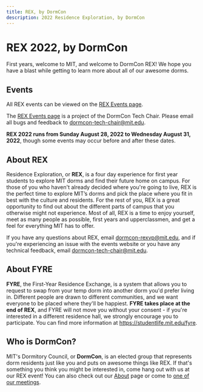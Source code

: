 ```yaml
---
title: REX, by DormCon
description: 2022 Residence Exploration, by DormCon
---
```


# REX 2022, by DormCon

First years, welcome to MIT, and welcome to DormCon REX! We hope you have a blast while getting to learn more about all of our awesome dorms.

## Events

All REX events can be viewed on the [REX Events page](/rex/events).


<TRexEntryButton />

The [REX Events page](/rex/events) is a project of the DormCon Tech Chair. Please email all bugs and feedback to dormcon-tech-chair@mit.edu.

**REX 2022 runs from Sunday August 28, 2022 to Wednesday August 31, 2022**, though some events may occur before and after these dates.

## About REX

Residence Exploration, or **REX**, is a four day experience for first year students to explore MIT dorms and find their future home on campus.
For those of you who haven't already decided where you're going to live, REX is
the perfect time to explore MIT’s dorms and pick the place where you fit in best with the culture and residents.
For the rest of you, REX is a great opportunity to find out about the different parts of campus that you otherwise
might not experience. Most of all, REX is a time to enjoy yourself, meet as many people as possible, first years and
upperclassmen, and get a feel for everything MIT has to offer.

If you have any questions about REX, email dormcon-rexvp@mit.edu, and if you're experiencing an issue with the events website or you have any technical feedback, email dormcon-tech-chair@mit.edu.

## About FYRE

**FYRE**, the First-Year Residence Exchange, is a system that allows you to request to swap from your temp dorm into
another dorm you'd prefer living in. Different people are drawn to different communities, and we want everyone
to be placed where they'll be happiest. **FYRE takes place at the end of REX**, and FYRE will not move you without your consent - if you're interested in a
different residence hall, we strongly encourage you to participate. You can find more information at
https://studentlife.mit.edu/fyre.

## Who is DormCon?

MIT's Dormitory Council, or **DormCon**, is an elected group that represents dorm residents just like you and puts on awesome things like REX.
If that's something you think you might be interested in, come hang out with us at our REX event!
You can also check out our [About](/about) page or come to [one of our meetings](/about/meetings).
